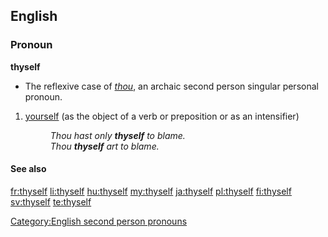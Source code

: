 ==English==
===Pronoun===
'''thyself'''

* The reflexive case of ''[[thou]]'', an archaic second person singular personal pronoun.

# {{archaic|_|or|_|literary|informal}} [[yourself]] (as the object of a verb or preposition or as an intensifier)
#: ''Thou hast only '''thyself''' to blame.''
#: ''Thou '''thyself''' art to blame.''

====See also====
{{English personal pronouns}}

[[Category:English second person pronouns]]

[[fr:thyself]]
[[li:thyself]]
[[hu:thyself]]
[[my:thyself]]
[[ja:thyself]]
[[pl:thyself]]
[[fi:thyself]]
[[sv:thyself]]
[[te:thyself]]